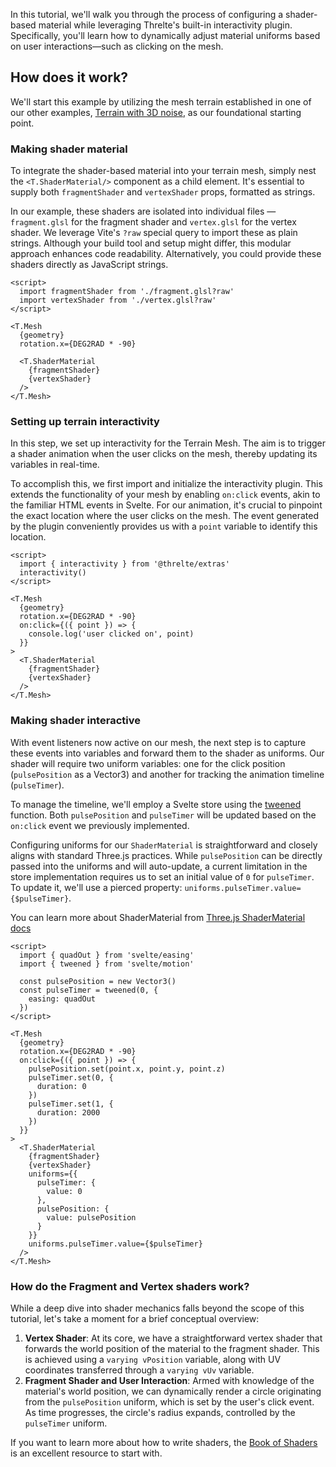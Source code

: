 In this tutorial, we'll walk you through the process of configuring a shader-based material while leveraging Threlte's built-in interactivity plugin. Specifically, you'll learn how to dynamically adjust material uniforms based on user interactions—such as clicking on the mesh.

<Example path="shaders/interactiveShader" />

## How does it work?

We'll start this example by utilizing the mesh terrain established in one of our other examples, [Terrain with 3D noise](/docs/examples/geometry/terrain), as our foundational starting point.

### Making shader material

To integrate the shader-based material into your terrain mesh, simply nest the `<T.ShaderMaterial/>` component as a child element. It's essential to supply both `fragmentShader` and `vertexShader` props, formatted as strings.

In our example, these shaders are isolated into individual files — `fragment.glsl` for the fragment shader and `vertex.glsl` for the vertex shader. We leverage Vite's `?raw` special query to import these as plain strings. Although your build tool and setup might differ, this modular approach enhances code readability. Alternatively, you could provide these shaders directly as JavaScript strings.

```svelte title="Scene.svelte" {2-3}+ {10-13}+
<script>
  import fragmentShader from './fragment.glsl?raw'
  import vertexShader from './vertex.glsl?raw'
</script>

<T.Mesh
  {geometry}
  rotation.x={DEG2RAD * -90}

  <T.ShaderMaterial
    {fragmentShader}
    {vertexShader}
  />
</T.Mesh>
```

### Setting up terrain interactivity

In this step, we set up interactivity for the Terrain Mesh. The aim is to trigger a shader animation when the user clicks on the mesh, thereby updating its variables in real-time.

To accomplish this, we first import and initialize the interactivity plugin. This extends the functionality of your mesh by enabling `on:click` events,
akin to the familiar HTML events in Svelte. For our animation, it's crucial to pinpoint the exact location where the user clicks on the mesh.
The event generated by the plugin conveniently provides us with a `point` variable to identify this location.

```svelte title="Scene.svelte" {2,3}+ {9-11}+
<script>
  import { interactivity } from '@threlte/extras'
  interactivity()
</script>

<T.Mesh
  {geometry}
  rotation.x={DEG2RAD * -90}
  on:click={({ point }) => {
    console.log('user clicked on', point)
  }}
>
  <T.ShaderMaterial
    {fragmentShader}
    {vertexShader}
  />
</T.Mesh>
```

### Making shader interactive

With event listeners now active on our mesh, the next step is to capture these events into variables and forward them to the shader as uniforms.
Our shader will require two uniform variables: one for the click position (`pulsePosition` as a Vector3) and another for tracking the
animation timeline (`pulseTimer`).

To manage the timeline, we'll employ a Svelte store using the [tweened](https://svelte.dev/docs/svelte-motion#tweened) function.
Both `pulsePosition` and `pulseTimer` will be updated based on the `on:click` event we previously implemented.

Configuring uniforms for our `ShaderMaterial` is straightforward and closely aligns with standard Three.js practices.
While `pulsePosition` can be directly passed into the uniforms and will auto-update, a current limitation in the store
implementation requires us to set an initial value of `0` for `pulseTimer`.
To update it, we'll use a pierced property: `uniforms.pulseTimer.value={$pulseTimer}`.

You can learn more about ShaderMaterial from [Three.js ShaderMaterial docs](https://threejs.org/docs/#api/en/materials/ShaderMaterial)

```svelte title="Scene.svelte" {2-8}+ {15-22}+ {27-35}+
<script>
  import { quadOut } from 'svelte/easing'
  import { tweened } from 'svelte/motion'

  const pulsePosition = new Vector3()
  const pulseTimer = tweened(0, {
    easing: quadOut
  })
</script>

<T.Mesh
  {geometry}
  rotation.x={DEG2RAD * -90}
  on:click={({ point }) => {
    pulsePosition.set(point.x, point.y, point.z)
    pulseTimer.set(0, {
      duration: 0
    })
    pulseTimer.set(1, {
      duration: 2000
    })
  }}
>
  <T.ShaderMaterial
    {fragmentShader}
    {vertexShader}
    uniforms={{
      pulseTimer: {
        value: 0
      },
      pulsePosition: {
        value: pulsePosition
      }
    }}
    uniforms.pulseTimer.value={$pulseTimer}
  />
</T.Mesh>
```

### How do the Fragment and Vertex shaders work?

While a deep dive into shader mechanics falls beyond the scope of this tutorial, let's take a moment for a brief conceptual overview:

1. **Vertex Shader**: At its core, we have a straightforward vertex shader that forwards the world position of the material to the fragment shader. This is achieved using a `varying vPosition` variable, along with UV coordinates transferred through a `varying vUv` variable.
2. **Fragment Shader and User Interaction**: Armed with knowledge of the material's world position, we can dynamically render a circle originating from the `pulsePosition` uniform, which is set by the user's click event. As time progresses, the circle's radius expands, controlled by the `pulseTimer` uniform.

If you want to learn more about how to write shaders, the [Book of Shaders](https://thebookofshaders.com/) is an excellent resource to start with.

